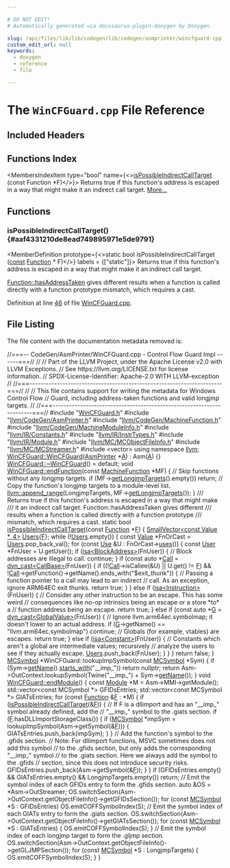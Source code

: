 ```yaml
---

# DO NOT EDIT!
# Automatically generated via docusaurus-plugin-doxygen by Doxygen.

slug: /api/files/lib/lib/codegen/lib/codegen/asmprinter/wincfguard-cpp
custom_edit_url: null
keywords:
  - doxygen
  - reference
  - file

---
```





# The `WinCFGuard.cpp` File Reference

<DoxygenPage pluginConfig={pluginConfig}>



## Included Headers

<IncludesList>
<IncludesListItem
  filePath="WinCFGuard.h"
  permalink="/docs/api/files/lib/lib/codegen/lib/codegen/asmprinter/wincfguard-h"
  isLocal="true" />
<IncludesListItem
  filePath="llvm/CodeGen/AsmPrinter.h"
  permalink="/docs/api/files/include/include/llvm/include/llvm/codegen/asmprinter-h"
  isLocal="true" />
<IncludesListItem
  filePath="llvm/CodeGen/MachineFunction.h"
  permalink="/docs/api/files/include/include/llvm/include/llvm/codegen/machinefunction-h"
  isLocal="true" />
<IncludesListItem
  filePath="llvm/CodeGen/MachineModuleInfo.h"
  permalink="/docs/api/files/include/include/llvm/include/llvm/codegen/machinemoduleinfo-h"
  isLocal="true" />
<IncludesListItem
  filePath="llvm/IR/Constants.h"
  permalink="/docs/api/files/include/include/llvm/include/llvm/ir/constants-h"
  isLocal="true" />
<IncludesListItem
  filePath="llvm/IR/InstrTypes.h"
  permalink="/docs/api/files/include/include/llvm/include/llvm/ir/instrtypes-h"
  isLocal="true" />
<IncludesListItem
  filePath="llvm/IR/Module.h"
  permalink="/docs/api/files/include/include/llvm/include/llvm/ir/module-h"
  isLocal="true" />
<IncludesListItem
  filePath="llvm/MC/MCObjectFileInfo.h"
  permalink="/docs/api/files/include/include/llvm/include/llvm/mc/mcobjectfileinfo-h"
  isLocal="true" />
<IncludesListItem
  filePath="llvm/MC/MCStreamer.h"
  permalink="/docs/api/files/include/include/llvm/include/llvm/mc/mcstreamer-h"
  isLocal="true" />
<IncludesListItem
  filePath="vector"
  permalink=""
  isLocal="false" />
</IncludesList>

## Functions Index

<MembersIndex>

<MembersIndexItem
  type="bool"
  name={<><a href="#aaf4331210de8ead749895971e5de9791">isPossibleIndirectCallTarget</a> (const Function &#42;F)</>}>
Returns true if this function&#39;s address is escaped in a way that might make it an indirect call target. <a href="#aaf4331210de8ead749895971e5de9791">More...</a>
</MembersIndexItem>

</MembersIndex>


<SectionDefinition>

## Functions

### isPossibleIndirectCallTarget() {#aaf4331210de8ead749895971e5de9791}

<MemberDefinition
  prototype={<>static bool isPossibleIndirectCallTarget (<a href="/docs/api/files/lib/lib/target/lib/target/aarch64/aarch64promoteconstant-cpp/#a90f8350fecae261c25be85d38b451bff">const</a> <a href="/docs/api/classes/llvm/function">Function</a> &#42; F)</>}
  labels = {["static"]}>
Returns true if this function&#39;s address is escaped in a way that might make it an indirect call target.

<a href="/docs/api/classes/llvm/function/#a1b87b14bb6dd4f14bb42c73d2085673e">Function::hasAddressTaken</a> gives different results when a function is called directly with a function prototype mismatch, which requires a cast.

Definition at line <a href="#l00046">46</a> of file <a href="/docs/api/files/lib/lib/codegen/lib/codegen/asmprinter/wincfguard-cpp">WinCFGuard.cpp</a>.
</MemberDefinition>

</SectionDefinition>

## File Listing

The file content with the documentation metadata removed is:

<ProgramListing>

<Link id="l00001" /><CodeLine lineNumber="1"><Highlight kind="comment">//===-- CodeGen/AsmPrinter/WinCFGuard.cpp - Control Flow Guard Impl ------===//</Highlight><Highlight kind="normal"></Highlight></CodeLine>
<Link id="l00002" /><CodeLine lineNumber="2"><Highlight kind="normal"></Highlight><Highlight kind="comment">//</Highlight><Highlight kind="normal"></Highlight></CodeLine>
<Link id="l00003" /><CodeLine lineNumber="3"><Highlight kind="normal"></Highlight><Highlight kind="comment">// Part of the LLVM Project, under the Apache License v2.0 with LLVM Exceptions.</Highlight><Highlight kind="normal"></Highlight></CodeLine>
<Link id="l00004" /><CodeLine lineNumber="4"><Highlight kind="normal"></Highlight><Highlight kind="comment">// See https://llvm.org/LICENSE.txt for license information.</Highlight><Highlight kind="normal"></Highlight></CodeLine>
<Link id="l00005" /><CodeLine lineNumber="5"><Highlight kind="normal"></Highlight><Highlight kind="comment">// SPDX-License-Identifier: Apache-2.0 WITH LLVM-exception</Highlight><Highlight kind="normal"></Highlight></CodeLine>
<Link id="l00006" /><CodeLine lineNumber="6"><Highlight kind="normal"></Highlight><Highlight kind="comment">//</Highlight><Highlight kind="normal"></Highlight></CodeLine>
<Link id="l00007" /><CodeLine lineNumber="7"><Highlight kind="normal"></Highlight><Highlight kind="comment">//===----------------------------------------------------------------------===//</Highlight><Highlight kind="normal"></Highlight></CodeLine>
<Link id="l00008" /><CodeLine lineNumber="8"><Highlight kind="normal"></Highlight><Highlight kind="comment">//</Highlight><Highlight kind="normal"></Highlight></CodeLine>
<Link id="l00009" /><CodeLine lineNumber="9"><Highlight kind="normal"></Highlight><Highlight kind="comment">// This file contains support for writing the metadata for Windows Control Flow</Highlight><Highlight kind="normal"></Highlight></CodeLine>
<Link id="l00010" /><CodeLine lineNumber="10"><Highlight kind="normal"></Highlight><Highlight kind="comment">// Guard, including address-taken functions and valid longjmp targets.</Highlight><Highlight kind="normal"></Highlight></CodeLine>
<Link id="l00011" /><CodeLine lineNumber="11"><Highlight kind="normal"></Highlight><Highlight kind="comment">//</Highlight><Highlight kind="normal"></Highlight></CodeLine>
<Link id="l00012" /><CodeLine lineNumber="12"><Highlight kind="normal"></Highlight><Highlight kind="comment">//===----------------------------------------------------------------------===//</Highlight><Highlight kind="normal"></Highlight></CodeLine>
<Link id="l00013" /><CodeLine lineNumber="13"><Highlight kind="normal"></Highlight></CodeLine>
<Link id="l00014" /><CodeLine lineNumber="14"><Highlight kind="normal"></Highlight><Highlight kind="preprocessor">#include &quot;<a href="/docs/api/files/lib/lib/codegen/lib/codegen/asmprinter/wincfguard-h">WinCFGuard.h</a>&quot;</Highlight><Highlight kind="normal"></Highlight></CodeLine>
<Link id="l00015" /><CodeLine lineNumber="15"><Highlight kind="normal"></Highlight><Highlight kind="preprocessor">#include &quot;<a href="/docs/api/files/include/include/llvm/include/llvm/codegen/asmprinter-h">llvm/CodeGen/AsmPrinter.h</a>&quot;</Highlight><Highlight kind="normal"></Highlight></CodeLine>
<Link id="l00016" /><CodeLine lineNumber="16"><Highlight kind="normal"></Highlight><Highlight kind="preprocessor">#include &quot;<a href="/docs/api/files/include/include/llvm/include/llvm/codegen/machinefunction-h">llvm/CodeGen/MachineFunction.h</a>&quot;</Highlight><Highlight kind="normal"></Highlight></CodeLine>
<Link id="l00017" /><CodeLine lineNumber="17"><Highlight kind="normal"></Highlight><Highlight kind="preprocessor">#include &quot;<a href="/docs/api/files/include/include/llvm/include/llvm/codegen/machinemoduleinfo-h">llvm/CodeGen/MachineModuleInfo.h</a>&quot;</Highlight><Highlight kind="normal"></Highlight></CodeLine>
<Link id="l00018" /><CodeLine lineNumber="18"><Highlight kind="normal"></Highlight><Highlight kind="preprocessor">#include &quot;<a href="/docs/api/files/include/include/llvm/include/llvm/ir/constants-h">llvm/IR/Constants.h</a>&quot;</Highlight><Highlight kind="normal"></Highlight></CodeLine>
<Link id="l00019" /><CodeLine lineNumber="19"><Highlight kind="normal"></Highlight><Highlight kind="preprocessor">#include &quot;<a href="/docs/api/files/include/include/llvm/include/llvm/ir/instrtypes-h">llvm/IR/InstrTypes.h</a>&quot;</Highlight><Highlight kind="normal"></Highlight></CodeLine>
<Link id="l00020" /><CodeLine lineNumber="20"><Highlight kind="normal"></Highlight><Highlight kind="preprocessor">#include &quot;<a href="/docs/api/files/include/include/llvm/include/llvm/ir/module-h">llvm/IR/Module.h</a>&quot;</Highlight><Highlight kind="normal"></Highlight></CodeLine>
<Link id="l00021" /><CodeLine lineNumber="21"><Highlight kind="normal"></Highlight><Highlight kind="preprocessor">#include &quot;<a href="/docs/api/files/include/include/llvm/include/llvm/mc/mcobjectfileinfo-h">llvm/MC/MCObjectFileInfo.h</a>&quot;</Highlight><Highlight kind="normal"></Highlight></CodeLine>
<Link id="l00022" /><CodeLine lineNumber="22"><Highlight kind="normal"></Highlight><Highlight kind="preprocessor">#include &quot;<a href="/docs/api/files/include/include/llvm/include/llvm/mc/mcstreamer-h">llvm/MC/MCStreamer.h</a>&quot;</Highlight><Highlight kind="normal"></Highlight></CodeLine>
<Link id="l00023" /><CodeLine lineNumber="23"><Highlight kind="normal"></Highlight></CodeLine>
<Link id="l00024" /><CodeLine lineNumber="24"><Highlight kind="normal"></Highlight><Highlight kind="preprocessor">#include &lt;vector&gt;</Highlight><Highlight kind="normal"></Highlight></CodeLine>
<Link id="l00025" /><CodeLine lineNumber="25"><Highlight kind="normal"></Highlight></CodeLine>
<Link id="l00026" /><CodeLine lineNumber="26"><Highlight kind="normal"></Highlight><Highlight kind="keyword">using namespace </Highlight><Highlight kind="normal"><a href="/docs/api/namespaces/llvm">llvm</a>;</Highlight></CodeLine>
<Link id="l00027" /><CodeLine lineNumber="27"><Highlight kind="normal"></Highlight></CodeLine>
<Link id="l00028" /><CodeLine lineNumber="28" lineLink="/docs/api/classes/llvm/wincfguard/#a09d0b47e336ca75d0919ad4463ceb553"><Highlight kind="normal"><a href="/docs/api/classes/llvm/wincfguard/#a09d0b47e336ca75d0919ad4463ceb553">WinCFGuard::WinCFGuard</a>(<a href="/docs/api/classes/llvm/asmprinter">AsmPrinter</a> &#42;<a href="/docs/api/files/lib/lib/ir/builtingcs-cpp/#a2e38c85003a042421cde1647632d0b72">A</a>) : Asm(<a href="/docs/api/files/lib/lib/ir/builtingcs-cpp/#a2e38c85003a042421cde1647632d0b72">A</a>) &#123;&#125;</Highlight></CodeLine>
<Link id="l00029" /><CodeLine lineNumber="29"><Highlight kind="normal"></Highlight></CodeLine>
<Link id="l00030" /><CodeLine lineNumber="30"><Highlight kind="normal"><a href="/docs/api/classes/llvm/wincfguard/#ad98438e11c66be4ae18b8f5c2cd159b9">WinCFGuard::~WinCFGuard</a>() = </Highlight><Highlight kind="keywordflow">default</Highlight><Highlight kind="normal">;</Highlight></CodeLine>
<Link id="l00031" /><CodeLine lineNumber="31"><Highlight kind="normal"></Highlight></CodeLine>
<Link id="l00032" /><CodeLine lineNumber="32" lineLink="/docs/api/classes/llvm/wincfguard/#ac44f251bf25dc7412804917d12ff2cdf"><Highlight kind="normal"></Highlight><Highlight kind="keywordtype">void</Highlight><Highlight kind="normal"> <a href="/docs/api/classes/llvm/wincfguard/#ac44f251bf25dc7412804917d12ff2cdf">WinCFGuard::endFunction</a>(</Highlight><Highlight kind="keyword">const</Highlight><Highlight kind="normal"> <a href="/docs/api/classes/llvm/machinefunction">MachineFunction</a> &#42;MF) &#123;</Highlight></CodeLine>
<Link id="l00033" /><CodeLine lineNumber="33"><Highlight kind="normal"></Highlight></CodeLine>
<Link id="l00034" /><CodeLine lineNumber="34"><Highlight kind="normal">  </Highlight><Highlight kind="comment">// Skip functions without any longjmp targets.</Highlight><Highlight kind="normal"></Highlight></CodeLine>
<Link id="l00035" /><CodeLine lineNumber="35"><Highlight kind="normal">  </Highlight><Highlight kind="keywordflow">if</Highlight><Highlight kind="normal"> (MF-&gt;<a href="/docs/api/classes/llvm/machinefunction/#aa3ec107b1f5caf6f3d790d36f2808305">getLongjmpTargets</a>().empty())</Highlight></CodeLine>
<Link id="l00036" /><CodeLine lineNumber="36"><Highlight kind="normal">    </Highlight><Highlight kind="keywordflow">return</Highlight><Highlight kind="normal">;</Highlight></CodeLine>
<Link id="l00037" /><CodeLine lineNumber="37"><Highlight kind="normal"></Highlight></CodeLine>
<Link id="l00038" /><CodeLine lineNumber="38"><Highlight kind="normal">  </Highlight><Highlight kind="comment">// Copy the function&#39;s longjmp targets to a module-level list.</Highlight><Highlight kind="normal"></Highlight></CodeLine>
<Link id="l00039" /><CodeLine lineNumber="39"><Highlight kind="normal">  <a href="/docs/api/namespaces/llvm/#a39d3d23a084c4544ee5903203db10e8a">llvm::append&#95;range</a>(LongjmpTargets, MF-&gt;<a href="/docs/api/classes/llvm/machinefunction/#aa3ec107b1f5caf6f3d790d36f2808305">getLongjmpTargets</a>());</Highlight></CodeLine>
<Link id="l00040" /><CodeLine lineNumber="40"><Highlight kind="normal">&#125;</Highlight></CodeLine>
<Link id="l00041" /><CodeLine lineNumber="41"><Highlight kind="normal"></Highlight><Highlight kind="comment"></Highlight></CodeLine>
<Link id="l00042" /><CodeLine lineNumber="42"><Highlight kind="comment">/// Returns true if this function&#39;s address is escaped in a way that might make</Highlight></CodeLine>
<Link id="l00043" /><CodeLine lineNumber="43"><Highlight kind="comment">/// it an indirect call target. Function::hasAddressTaken gives different</Highlight></CodeLine>
<Link id="l00044" /><CodeLine lineNumber="44"><Highlight kind="comment">/// results when a function is called directly with a function prototype</Highlight></CodeLine>
<Link id="l00045" /><CodeLine lineNumber="45"><Highlight kind="comment">/// mismatch, which requires a cast.</Highlight><Highlight kind="normal"></Highlight></CodeLine>
<Link id="l00046" /><CodeLine lineNumber="46" lineLink="#aaf4331210de8ead749895971e5de9791"><Highlight kind="normal"></Highlight><Highlight kind="keyword">static</Highlight><Highlight kind="normal"> </Highlight><Highlight kind="keywordtype">bool</Highlight><Highlight kind="normal"> <a href="#aaf4331210de8ead749895971e5de9791">isPossibleIndirectCallTarget</a>(</Highlight><Highlight kind="keyword">const</Highlight><Highlight kind="normal"> <a href="/docs/api/classes/llvm/function">Function</a> &#42;<a href="/docs/api/files/lib/lib/support/md5-cpp/#a96d73bbd7af15cb1fc38c3f4a3bd82e9">F</a>) &#123;</Highlight></CodeLine>
<Link id="l00047" /><CodeLine lineNumber="47"><Highlight kind="normal">  <a href="/docs/api/classes/llvm/smallvector">SmallVector&lt;const Value &#42;, 4&gt;</a> <a href="/docs/api/files/lib/lib/analysis/ivusers-cpp/#a4e5b9edb51eec9dbca592075eb64dfcb">Users</a>&#123;<a href="/docs/api/files/lib/lib/support/md5-cpp/#a96d73bbd7af15cb1fc38c3f4a3bd82e9">F</a>&#125;;</Highlight></CodeLine>
<Link id="l00048" /><CodeLine lineNumber="48"><Highlight kind="normal">  </Highlight><Highlight kind="keywordflow">while</Highlight><Highlight kind="normal"> (!<a href="/docs/api/files/lib/lib/analysis/ivusers-cpp/#a4e5b9edb51eec9dbca592075eb64dfcb">Users</a>.empty()) &#123;</Highlight></CodeLine>
<Link id="l00049" /><CodeLine lineNumber="49"><Highlight kind="normal">    </Highlight><Highlight kind="keyword">const</Highlight><Highlight kind="normal"> <a href="/docs/api/classes/llvm/value">Value</a> &#42;FnOrCast = <a href="/docs/api/files/lib/lib/analysis/ivusers-cpp/#a4e5b9edb51eec9dbca592075eb64dfcb">Users</a>.pop&#95;back&#95;val();</Highlight></CodeLine>
<Link id="l00050" /><CodeLine lineNumber="50"><Highlight kind="normal">    </Highlight><Highlight kind="keywordflow">for</Highlight><Highlight kind="normal"> (</Highlight><Highlight kind="keyword">const</Highlight><Highlight kind="normal"> <a href="/docs/api/classes/llvm/use">Use</a> &amp;U : FnOrCast-&gt;<a href="/docs/api/classes/llvm/value/#abf855b7cd63a0cd7f73759e396f280c9">uses</a>()) &#123;</Highlight></CodeLine>
<Link id="l00051" /><CodeLine lineNumber="51"><Highlight kind="normal">      </Highlight><Highlight kind="keyword">const</Highlight><Highlight kind="normal"> <a href="/docs/api/classes/llvm/user">User</a> &#42;FnUser = U.getUser();</Highlight></CodeLine>
<Link id="l00052" /><CodeLine lineNumber="52"><Highlight kind="normal">      </Highlight><Highlight kind="keywordflow">if</Highlight><Highlight kind="normal"> (<a href="/docs/api/namespaces/llvm/#a92ca992e52dddc420f4b069cae06dfbe">isa&lt;BlockAddress&gt;</a>(FnUser)) &#123;</Highlight></CodeLine>
<Link id="l00053" /><CodeLine lineNumber="53"><Highlight kind="normal">        </Highlight><Highlight kind="comment">// Block addresses are illegal to call.</Highlight><Highlight kind="normal"></Highlight></CodeLine>
<Link id="l00054" /><CodeLine lineNumber="54"><Highlight kind="normal">        </Highlight><Highlight kind="keywordflow">continue</Highlight><Highlight kind="normal">;</Highlight></CodeLine>
<Link id="l00055" /><CodeLine lineNumber="55"><Highlight kind="normal">      &#125;</Highlight></CodeLine>
<Link id="l00056" /><CodeLine lineNumber="56"><Highlight kind="normal">      </Highlight><Highlight kind="keywordflow">if</Highlight><Highlight kind="normal"> (</Highlight><Highlight kind="keyword">const</Highlight><Highlight kind="normal"> </Highlight><Highlight kind="keyword">auto</Highlight><Highlight kind="normal"> &#42;<a href="/docs/api/groups/arcopt/#ga9c9cf6ad55eb23d77d083a184e416c09">Call</a> = <a href="/docs/api/namespaces/llvm/#a22eeee01734061ac1b31ccd994c49eef">dyn&#95;cast&lt;CallBase&gt;</a>(FnUser)) &#123;</Highlight></CodeLine>
<Link id="l00057" /><CodeLine lineNumber="57"><Highlight kind="normal">        </Highlight><Highlight kind="keywordflow">if</Highlight><Highlight kind="normal"> ((!<a href="/docs/api/groups/arcopt/#ga9c9cf6ad55eb23d77d083a184e416c09">Call</a>-&gt;isCallee(&amp;U) || U.get() != <a href="/docs/api/files/lib/lib/support/md5-cpp/#a96d73bbd7af15cb1fc38c3f4a3bd82e9">F</a>) &amp;&amp;</Highlight></CodeLine>
<Link id="l00058" /><CodeLine lineNumber="58"><Highlight kind="normal">            !<a href="/docs/api/groups/arcopt/#ga9c9cf6ad55eb23d77d083a184e416c09">Call</a>-&gt;getFunction()-&gt;getName().ends&#95;with(</Highlight><Highlight kind="stringliteral">&quot;$exit&#95;thunk&quot;</Highlight><Highlight kind="normal">)) &#123;</Highlight></CodeLine>
<Link id="l00059" /><CodeLine lineNumber="59"><Highlight kind="normal">          </Highlight><Highlight kind="comment">// Passing a function pointer to a call may lead to an indirect</Highlight><Highlight kind="normal"></Highlight></CodeLine>
<Link id="l00060" /><CodeLine lineNumber="60"><Highlight kind="normal">          </Highlight><Highlight kind="comment">// call. As an exception, ignore ARM64EC exit thunks.</Highlight><Highlight kind="normal"></Highlight></CodeLine>
<Link id="l00061" /><CodeLine lineNumber="61"><Highlight kind="normal">          </Highlight><Highlight kind="keywordflow">return</Highlight><Highlight kind="normal"> </Highlight><Highlight kind="keyword">true</Highlight><Highlight kind="normal">;</Highlight></CodeLine>
<Link id="l00062" /><CodeLine lineNumber="62"><Highlight kind="normal">        &#125;</Highlight></CodeLine>
<Link id="l00063" /><CodeLine lineNumber="63"><Highlight kind="normal">      &#125; </Highlight><Highlight kind="keywordflow">else</Highlight><Highlight kind="normal"> </Highlight><Highlight kind="keywordflow">if</Highlight><Highlight kind="normal"> (<a href="/docs/api/namespaces/llvm/#a92ca992e52dddc420f4b069cae06dfbe">isa&lt;Instruction&gt;</a>(FnUser)) &#123;</Highlight></CodeLine>
<Link id="l00064" /><CodeLine lineNumber="64"><Highlight kind="normal">        </Highlight><Highlight kind="comment">// Consider any other instruction to be an escape. This has some weird</Highlight><Highlight kind="normal"></Highlight></CodeLine>
<Link id="l00065" /><CodeLine lineNumber="65"><Highlight kind="normal">        </Highlight><Highlight kind="comment">// consequences like no-op intrinsics being an escape or a store &#42;to&#42; a</Highlight><Highlight kind="normal"></Highlight></CodeLine>
<Link id="l00066" /><CodeLine lineNumber="66"><Highlight kind="normal">        </Highlight><Highlight kind="comment">// function address being an escape.</Highlight><Highlight kind="normal"></Highlight></CodeLine>
<Link id="l00067" /><CodeLine lineNumber="67"><Highlight kind="normal">        </Highlight><Highlight kind="keywordflow">return</Highlight><Highlight kind="normal"> </Highlight><Highlight kind="keyword">true</Highlight><Highlight kind="normal">;</Highlight></CodeLine>
<Link id="l00068" /><CodeLine lineNumber="68"><Highlight kind="normal">      &#125; </Highlight><Highlight kind="keywordflow">else</Highlight><Highlight kind="normal"> </Highlight><Highlight kind="keywordflow">if</Highlight><Highlight kind="normal"> (</Highlight><Highlight kind="keyword">const</Highlight><Highlight kind="normal"> </Highlight><Highlight kind="keyword">auto</Highlight><Highlight kind="normal"> &#42;<a href="/docs/api/files/lib/lib/support/md5-cpp/#ad96b7cf3182ce2ba85e5a7a93b12c441">G</a> = <a href="/docs/api/namespaces/llvm/#a22eeee01734061ac1b31ccd994c49eef">dyn&#95;cast&lt;GlobalValue&gt;</a>(FnUser)) &#123;</Highlight></CodeLine>
<Link id="l00069" /><CodeLine lineNumber="69"><Highlight kind="normal">        </Highlight><Highlight kind="comment">// Ignore llvm.arm64ec.symbolmap; it doesn&#39;t lower to an actual address.</Highlight><Highlight kind="normal"></Highlight></CodeLine>
<Link id="l00070" /><CodeLine lineNumber="70"><Highlight kind="normal">        </Highlight><Highlight kind="keywordflow">if</Highlight><Highlight kind="normal"> (<a href="/docs/api/files/lib/lib/support/md5-cpp/#ad96b7cf3182ce2ba85e5a7a93b12c441">G</a>-&gt;getName() == </Highlight><Highlight kind="stringliteral">&quot;llvm.arm64ec.symbolmap&quot;</Highlight><Highlight kind="normal">)</Highlight></CodeLine>
<Link id="l00071" /><CodeLine lineNumber="71"><Highlight kind="normal">          </Highlight><Highlight kind="keywordflow">continue</Highlight><Highlight kind="normal">;</Highlight></CodeLine>
<Link id="l00072" /><CodeLine lineNumber="72"><Highlight kind="normal">        </Highlight><Highlight kind="comment">// Globals (for example, vtables) are escapes.</Highlight><Highlight kind="normal"></Highlight></CodeLine>
<Link id="l00073" /><CodeLine lineNumber="73"><Highlight kind="normal">        </Highlight><Highlight kind="keywordflow">return</Highlight><Highlight kind="normal"> </Highlight><Highlight kind="keyword">true</Highlight><Highlight kind="normal">;</Highlight></CodeLine>
<Link id="l00074" /><CodeLine lineNumber="74"><Highlight kind="normal">      &#125; </Highlight><Highlight kind="keywordflow">else</Highlight><Highlight kind="normal"> </Highlight><Highlight kind="keywordflow">if</Highlight><Highlight kind="normal"> (<a href="/docs/api/namespaces/llvm/#a92ca992e52dddc420f4b069cae06dfbe">isa&lt;Constant&gt;</a>(FnUser)) &#123;</Highlight></CodeLine>
<Link id="l00075" /><CodeLine lineNumber="75"><Highlight kind="normal">        </Highlight><Highlight kind="comment">// Constants which aren&#39;t a global are intermediate values; recursively</Highlight><Highlight kind="normal"></Highlight></CodeLine>
<Link id="l00076" /><CodeLine lineNumber="76"><Highlight kind="normal">        </Highlight><Highlight kind="comment">// analyze the users to see if they actually escape.</Highlight><Highlight kind="normal"></Highlight></CodeLine>
<Link id="l00077" /><CodeLine lineNumber="77"><Highlight kind="normal">        <a href="/docs/api/files/lib/lib/analysis/ivusers-cpp/#a4e5b9edb51eec9dbca592075eb64dfcb">Users</a>.push&#95;back(FnUser);</Highlight></CodeLine>
<Link id="l00078" /><CodeLine lineNumber="78"><Highlight kind="normal">      &#125;</Highlight></CodeLine>
<Link id="l00079" /><CodeLine lineNumber="79"><Highlight kind="normal">    &#125;</Highlight></CodeLine>
<Link id="l00080" /><CodeLine lineNumber="80"><Highlight kind="normal">  &#125;</Highlight></CodeLine>
<Link id="l00081" /><CodeLine lineNumber="81"><Highlight kind="normal">  </Highlight><Highlight kind="keywordflow">return</Highlight><Highlight kind="normal"> </Highlight><Highlight kind="keyword">false</Highlight><Highlight kind="normal">;</Highlight></CodeLine>
<Link id="l00082" /><CodeLine lineNumber="82"><Highlight kind="normal">&#125;</Highlight></CodeLine>
<Link id="l00083" /><CodeLine lineNumber="83"><Highlight kind="normal"></Highlight></CodeLine>
<Link id="l00084" /><CodeLine lineNumber="84"><Highlight kind="normal"><a href="/docs/api/classes/llvm/mcsymbol">MCSymbol</a> &#42;WinCFGuard::lookupImpSymbol(</Highlight><Highlight kind="keyword">const</Highlight><Highlight kind="normal"> <a href="/docs/api/classes/llvm/mcsymbol">MCSymbol</a> &#42;Sym) &#123;</Highlight></CodeLine>
<Link id="l00085" /><CodeLine lineNumber="85"><Highlight kind="normal">  </Highlight><Highlight kind="keywordflow">if</Highlight><Highlight kind="normal"> (Sym-&gt;<a href="/docs/api/classes/llvm/mcsymbol/#a57c7b2b9784361914262eeb0a6f0b18d">getName</a>().<a href="/docs/api/classes/llvm/stringref/#a2cd8968ff703aaeb395dcd63f6805ff1">starts&#95;with</a>(</Highlight><Highlight kind="stringliteral">&quot;&#95;&#95;imp&#95;&quot;</Highlight><Highlight kind="normal">))</Highlight></CodeLine>
<Link id="l00086" /><CodeLine lineNumber="86"><Highlight kind="normal">    </Highlight><Highlight kind="keywordflow">return</Highlight><Highlight kind="normal"> </Highlight><Highlight kind="keyword">nullptr</Highlight><Highlight kind="normal">;</Highlight></CodeLine>
<Link id="l00087" /><CodeLine lineNumber="87"><Highlight kind="normal">  </Highlight><Highlight kind="keywordflow">return</Highlight><Highlight kind="normal"> Asm-&gt;OutContext.lookupSymbol(Twine(</Highlight><Highlight kind="stringliteral">&quot;&#95;&#95;imp&#95;&quot;</Highlight><Highlight kind="normal">) + Sym-&gt;<a href="/docs/api/classes/llvm/mcsymbol/#a57c7b2b9784361914262eeb0a6f0b18d">getName</a>());</Highlight></CodeLine>
<Link id="l00088" /><CodeLine lineNumber="88"><Highlight kind="normal">&#125;</Highlight></CodeLine>
<Link id="l00089" /><CodeLine lineNumber="89"><Highlight kind="normal"></Highlight></CodeLine>
<Link id="l00090" /><CodeLine lineNumber="90" lineLink="/docs/api/classes/llvm/wincfguard/#a94bbf914eeb964dd21e71c6b0b77410e"><Highlight kind="normal"></Highlight><Highlight kind="keywordtype">void</Highlight><Highlight kind="normal"> <a href="/docs/api/classes/llvm/wincfguard/#a94bbf914eeb964dd21e71c6b0b77410e">WinCFGuard::endModule</a>() &#123;</Highlight></CodeLine>
<Link id="l00091" /><CodeLine lineNumber="91"><Highlight kind="normal">  </Highlight><Highlight kind="keyword">const</Highlight><Highlight kind="normal"> <a href="/docs/api/classes/llvm/module">Module</a> &#42;M = Asm-&gt;MMI-&gt;getModule();</Highlight></CodeLine>
<Link id="l00092" /><CodeLine lineNumber="92"><Highlight kind="normal">  std::vector&lt;const MCSymbol &#42;&gt; GFIDsEntries;</Highlight></CodeLine>
<Link id="l00093" /><CodeLine lineNumber="93"><Highlight kind="normal">  std::vector&lt;const MCSymbol &#42;&gt; GIATsEntries;</Highlight></CodeLine>
<Link id="l00094" /><CodeLine lineNumber="94"><Highlight kind="normal">  </Highlight><Highlight kind="keywordflow">for</Highlight><Highlight kind="normal"> (</Highlight><Highlight kind="keyword">const</Highlight><Highlight kind="normal"> <a href="/docs/api/classes/llvm/function">Function</a> &amp;<a href="/docs/api/files/lib/lib/support/md5-cpp/#a96d73bbd7af15cb1fc38c3f4a3bd82e9">F</a> : &#42;M) &#123;</Highlight></CodeLine>
<Link id="l00095" /><CodeLine lineNumber="95"><Highlight kind="normal">    </Highlight><Highlight kind="keywordflow">if</Highlight><Highlight kind="normal"> (<a href="#aaf4331210de8ead749895971e5de9791">isPossibleIndirectCallTarget</a>(&amp;<a href="/docs/api/files/lib/lib/support/md5-cpp/#a96d73bbd7af15cb1fc38c3f4a3bd82e9">F</a>)) &#123;</Highlight></CodeLine>
<Link id="l00096" /><CodeLine lineNumber="96"><Highlight kind="normal">      </Highlight><Highlight kind="comment">// If F is a dllimport and has an &quot;&#95;&#95;imp&#95;&quot; symbol already defined, add the</Highlight><Highlight kind="normal"></Highlight></CodeLine>
<Link id="l00097" /><CodeLine lineNumber="97"><Highlight kind="normal">      </Highlight><Highlight kind="comment">// &quot;&#95;&#95;imp&#95;&quot; symbol to the .giats section.</Highlight><Highlight kind="normal"></Highlight></CodeLine>
<Link id="l00098" /><CodeLine lineNumber="98"><Highlight kind="normal">      </Highlight><Highlight kind="keywordflow">if</Highlight><Highlight kind="normal"> (<a href="/docs/api/files/lib/lib/support/md5-cpp/#a96d73bbd7af15cb1fc38c3f4a3bd82e9">F</a>.hasDLLImportStorageClass()) &#123;</Highlight></CodeLine>
<Link id="l00099" /><CodeLine lineNumber="99"><Highlight kind="normal">        </Highlight><Highlight kind="keywordflow">if</Highlight><Highlight kind="normal"> (<a href="/docs/api/classes/llvm/mcsymbol">MCSymbol</a> &#42;impSym = lookupImpSymbol(Asm-&gt;getSymbol(&amp;<a href="/docs/api/files/lib/lib/support/md5-cpp/#a96d73bbd7af15cb1fc38c3f4a3bd82e9">F</a>))) &#123;</Highlight></CodeLine>
<Link id="l00100" /><CodeLine lineNumber="100"><Highlight kind="normal">          GIATsEntries.push&#95;back(impSym);</Highlight></CodeLine>
<Link id="l00101" /><CodeLine lineNumber="101"><Highlight kind="normal">        &#125;</Highlight></CodeLine>
<Link id="l00102" /><CodeLine lineNumber="102"><Highlight kind="normal">      &#125;</Highlight></CodeLine>
<Link id="l00103" /><CodeLine lineNumber="103"><Highlight kind="normal">      </Highlight><Highlight kind="comment">// Add the function&#39;s symbol to the .gfids section.</Highlight><Highlight kind="normal"></Highlight></CodeLine>
<Link id="l00104" /><CodeLine lineNumber="104"><Highlight kind="normal">      </Highlight><Highlight kind="comment">// Note: For dllimport functions, MSVC sometimes does not add this symbol</Highlight><Highlight kind="normal"></Highlight></CodeLine>
<Link id="l00105" /><CodeLine lineNumber="105"><Highlight kind="normal">      </Highlight><Highlight kind="comment">// to the .gfids section, but only adds the corresponding &quot;&#95;&#95;imp&#95;&quot; symbol</Highlight><Highlight kind="normal"></Highlight></CodeLine>
<Link id="l00106" /><CodeLine lineNumber="106"><Highlight kind="normal">      </Highlight><Highlight kind="comment">// to the .giats section. Here we always add the symbol to the .gfids</Highlight><Highlight kind="normal"></Highlight></CodeLine>
<Link id="l00107" /><CodeLine lineNumber="107"><Highlight kind="normal">      </Highlight><Highlight kind="comment">// section, since this does not introduce security risks.</Highlight><Highlight kind="normal"></Highlight></CodeLine>
<Link id="l00108" /><CodeLine lineNumber="108"><Highlight kind="normal">      GFIDsEntries.push&#95;back(Asm-&gt;getSymbol(&amp;<a href="/docs/api/files/lib/lib/support/md5-cpp/#a96d73bbd7af15cb1fc38c3f4a3bd82e9">F</a>));</Highlight></CodeLine>
<Link id="l00109" /><CodeLine lineNumber="109"><Highlight kind="normal">    &#125;</Highlight></CodeLine>
<Link id="l00110" /><CodeLine lineNumber="110"><Highlight kind="normal">  &#125;</Highlight></CodeLine>
<Link id="l00111" /><CodeLine lineNumber="111"><Highlight kind="normal"></Highlight></CodeLine>
<Link id="l00112" /><CodeLine lineNumber="112"><Highlight kind="normal">  </Highlight><Highlight kind="keywordflow">if</Highlight><Highlight kind="normal"> (GFIDsEntries.empty() &amp;&amp; GIATsEntries.empty() &amp;&amp; LongjmpTargets.empty())</Highlight></CodeLine>
<Link id="l00113" /><CodeLine lineNumber="113"><Highlight kind="normal">    </Highlight><Highlight kind="keywordflow">return</Highlight><Highlight kind="normal">;</Highlight></CodeLine>
<Link id="l00114" /><CodeLine lineNumber="114"><Highlight kind="normal"></Highlight></CodeLine>
<Link id="l00115" /><CodeLine lineNumber="115"><Highlight kind="normal">  </Highlight><Highlight kind="comment">// Emit the symbol index of each GFIDs entry to form the .gfids section.</Highlight><Highlight kind="normal"></Highlight></CodeLine>
<Link id="l00116" /><CodeLine lineNumber="116"><Highlight kind="normal">  </Highlight><Highlight kind="keyword">auto</Highlight><Highlight kind="normal"> &amp;OS = &#42;Asm-&gt;OutStreamer;</Highlight></CodeLine>
<Link id="l00117" /><CodeLine lineNumber="117"><Highlight kind="normal">  OS.switchSection(Asm-&gt;OutContext.getObjectFileInfo()-&gt;getGFIDsSection());</Highlight></CodeLine>
<Link id="l00118" /><CodeLine lineNumber="118"><Highlight kind="normal">  </Highlight><Highlight kind="keywordflow">for</Highlight><Highlight kind="normal"> (</Highlight><Highlight kind="keyword">const</Highlight><Highlight kind="normal"> <a href="/docs/api/classes/llvm/mcsymbol">MCSymbol</a> &#42;S : GFIDsEntries)</Highlight></CodeLine>
<Link id="l00119" /><CodeLine lineNumber="119"><Highlight kind="normal">    OS.emitCOFFSymbolIndex(S);</Highlight></CodeLine>
<Link id="l00120" /><CodeLine lineNumber="120"><Highlight kind="normal"></Highlight></CodeLine>
<Link id="l00121" /><CodeLine lineNumber="121"><Highlight kind="normal">  </Highlight><Highlight kind="comment">// Emit the symbol index of each GIATs entry to form the .giats section.</Highlight><Highlight kind="normal"></Highlight></CodeLine>
<Link id="l00122" /><CodeLine lineNumber="122"><Highlight kind="normal">  OS.switchSection(Asm-&gt;OutContext.getObjectFileInfo()-&gt;getGIATsSection());</Highlight></CodeLine>
<Link id="l00123" /><CodeLine lineNumber="123"><Highlight kind="normal">  </Highlight><Highlight kind="keywordflow">for</Highlight><Highlight kind="normal"> (</Highlight><Highlight kind="keyword">const</Highlight><Highlight kind="normal"> <a href="/docs/api/classes/llvm/mcsymbol">MCSymbol</a> &#42;S : GIATsEntries) &#123;</Highlight></CodeLine>
<Link id="l00124" /><CodeLine lineNumber="124"><Highlight kind="normal">    OS.emitCOFFSymbolIndex(S);</Highlight></CodeLine>
<Link id="l00125" /><CodeLine lineNumber="125"><Highlight kind="normal">  &#125;</Highlight></CodeLine>
<Link id="l00126" /><CodeLine lineNumber="126"><Highlight kind="normal"></Highlight></CodeLine>
<Link id="l00127" /><CodeLine lineNumber="127"><Highlight kind="normal">  </Highlight><Highlight kind="comment">// Emit the symbol index of each longjmp target to form the .gljmp section.</Highlight><Highlight kind="normal"></Highlight></CodeLine>
<Link id="l00128" /><CodeLine lineNumber="128"><Highlight kind="normal">  OS.switchSection(Asm-&gt;OutContext.getObjectFileInfo()-&gt;getGLJMPSection());</Highlight></CodeLine>
<Link id="l00129" /><CodeLine lineNumber="129"><Highlight kind="normal">  </Highlight><Highlight kind="keywordflow">for</Highlight><Highlight kind="normal"> (</Highlight><Highlight kind="keyword">const</Highlight><Highlight kind="normal"> <a href="/docs/api/classes/llvm/mcsymbol">MCSymbol</a> &#42;S : LongjmpTargets) &#123;</Highlight></CodeLine>
<Link id="l00130" /><CodeLine lineNumber="130"><Highlight kind="normal">    OS.emitCOFFSymbolIndex(S);</Highlight></CodeLine>
<Link id="l00131" /><CodeLine lineNumber="131"><Highlight kind="normal">  &#125;</Highlight></CodeLine>
<Link id="l00132" /><CodeLine lineNumber="132"><Highlight kind="normal">&#125;</Highlight></CodeLine>

</ProgramListing>

</DoxygenPage>
